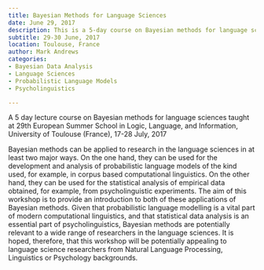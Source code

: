 ```yaml
---
title: Bayesian Methods for Language Sciences
date: June 29, 2017
description: This is a 5-day course on Bayesian methods for language sciences, focusing on probabilistic language models and statistical data analysis of empirical data. The course is relevant to researchers in the language sciences, particularly those from Natural Language Processing, Linguistics or Psychology backgrounds.
subtitle: 29-30 June, 2017
location: Toulouse, France
author: Mark Andrews
categories:
- Bayesian Data Analysis
- Language Sciences
- Probabilistic Language Models
- Psycholinguistics

---
```


A 5 day lecture course on Bayesian methods for language sciences taught at 29th
European Summer School in Logic, Language, and Information, University
of Toulouse (France), 17-28 July, 2017

Bayesian methods can be applied to research in the language sciences in at
least two major ways. On the one hand, they can be used for the development and
analysis of probabilistic language models of the kind used, for example, in
corpus based computational linguistics. On the other hand, they can be used for
the statistical analysis of empirical data obtained, for example, from
psycholinguistic experiments. The aim of this workshop is to provide an
introduction to both of these applications of Bayesian methods.  Given that
probabilistic language modelling is a vital part of modern computational
linguistics, and that statistical data analysis is an essential part of
psycholinguistics, Bayesian methods are potentially relevant to a wide range of
researchers in the language sciences. It is hoped, therefore, that this
workshop will be potentially appealing to language science researchers from
Natural Language Processing, Linguistics or Psychology backgrounds.
